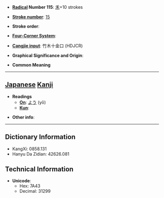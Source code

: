 * '''[[Wiktionary:Chinese radical index| Radical]] Number 115''': [[Wiktionary:Chinese radical index 禾|禾]]+10 strokes

* '''[[Wiktionary:Chinese total strokes index|Stroke number]]''': [[Wiktionary:Chinese total strokes index 15|15]]

* '''Stroke order''': 

* '''[[Wiktionary:Chinese four corner index|Four-Corner System]]''': 

* '''[[Wiktionary:Chinese Cangjie index|Cangjie input]]''': 竹木十金口 (HDJCR)

* '''Graphical Significance and Origin''': 

* '''Common Meaning'''

----

== [[Japanese]] [[Kanji]] ==

* '''Readings'''
** '''[[On]]''': [[よう]] (yō)
** '''[[Kun]]''': 

* '''Other info''':  

----

== Dictionary Information ==

* KangXi: 0858.131
* Hanyu Da Zidian: 42626.081

== Technical Information ==

* '''Unicode''':
** Hex: 7A43
** Decimal: 31299
